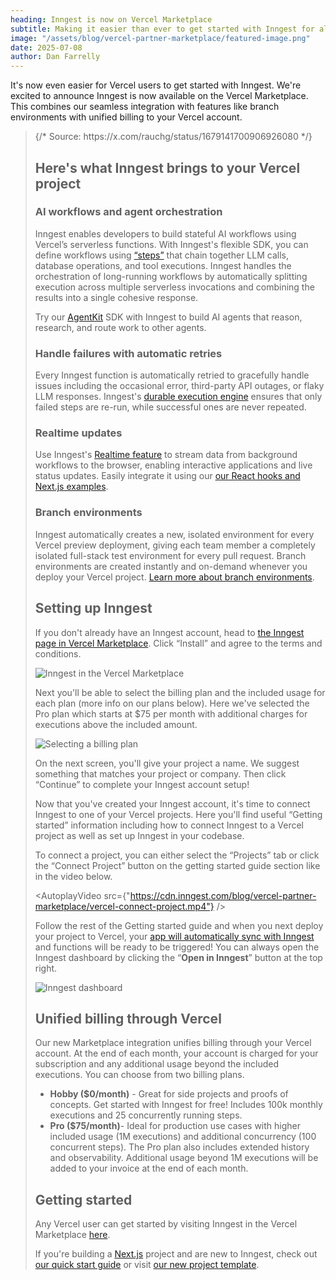```yaml
---
heading: Inngest is now on Vercel Marketplace
subtitle: Making it easier than ever to get started with Inngest for all Vercel developers
image: "/assets/blog/vercel-partner-marketplace/featured-image.png"
date: 2025-07-08
author: Dan Farrelly
---
```


It's now even easier for Vercel users to get started with Inngest. We're excited to announce Inngest is now available on the Vercel Marketplace. This combines our seamless integration with features like branch environments with unified billing to your Vercel account.

<Blockquote
  text="Not a *week* goes by that I don't run into a happy customer using @vercel + @inngest to make async, serverless workflows & queues a breeze."
  attribution={{ name: "Guillermo Rauch", title: "CEO of Vercel" }}
  avatar="/assets/about/guillermo-rauch-avatar.jpg"
/>
{/* Source: https://x.com/rauchg/status/1679141700906926080 */}

## Here's what Inngest brings to your Vercel project

### AI workflows and agent orchestration

Inngest enables developers to build stateful AI workflows using Vercel’s serverless functions. With Inngest's flexible SDK, you can define workflows using [“steps”](/docs/features/inngest-functions/steps-workflows?ref=blog-vercel-marketplace) that chain together LLM calls, database operations, and tool executions. Inngest handles the orchestration of long-running workflows by automatically splitting execution across multiple serverless invocations and combining the results into a single cohesive response.

Try our [AgentKit](https://agentkit.inngest.com/) SDK with Inngest to build AI agents that reason, research, and route work to other agents.

### Handle failures with automatic retries

Every Inngest function is automatically retried to gracefully handle issues including the occasional error, third-party API outages, or flaky LLM responses. Inngest's [durable execution engine](/docs/learn/how-functions-are-executed?ref=blog-vercel-marketplace) ensures that only failed steps are re-run, while successful ones are never repeated.

### Realtime updates

Use Inngest's [Realtime feature](/docs/features/realtime?ref=blog-vercel-marketplace) to stream data from background workflows to the browser, enabling interactive applications and live status updates. Easily integrate it using our [our React hooks and Next.js examples](/docs/features/realtime/react-hooks?ref=blog-vercel-marketplace).

### Branch environments

Inngest automatically creates a new, isolated environment for every Vercel preview deployment, giving each team member a completely isolated full-stack test environment for every pull request. Branch environments are created instantly and on-demand whenever you deploy your Vercel project. [Learn more about branch environments](/docs/platform/environments?ref=blog-vercel-marketplace#branch-environments).

## Setting up Inngest

If you don't already have an Inngest account, head to [the Inngest page in Vercel Marketplace](https://vercel.com/marketplace/inngest). Click “Install” and agree to the terms and conditions.

![Inngest in the Vercel Marketplace](/assets/blog/vercel-partner-marketplace/vercel-marketplace-1.png)

Next you'll be able to select the billing plan and the included usage for each plan (more info on our plans below). Here we've selected the Pro plan which starts at $75 per month with additional charges for executions above the included amount.

![Selecting a billing plan](/assets/blog/vercel-partner-marketplace/vercel-marketplace-2.png)

On the next screen, you'll give your project a name. We suggest something that matches your project or company. Then click “Continue” to complete your Inngest account setup!

Now that you've created your Inngest account, it's time to connect Inngest to one of your Vercel projects. Here you'll find useful “Getting started” information including how to connect Inngest to a Vercel project as well as set up Inngest in your codebase.

To connect a project, you can either select the “Projects” tab or click the “Connect Project” button on the getting started guide section like in the video below.

<AutoplayVideo src={"https://cdn.inngest.com/blog/vercel-partner-marketplace/vercel-connect-project.mp4"} />

Follow the rest of the Getting started guide and when you next deploy your project to Vercel, your [app will automatically sync with Inngest](/docs/platform/manage/apps?ref=blog-vercel-marketplace) and functions will be ready to be triggered! You can always open the Inngest dashboard by clicking the “**Open in Inngest**” button at the top right.

![Inngest dashboard](/assets/blog/vercel-partner-marketplace/inngest-dashboard.png)

## Unified billing through Vercel

Our new Marketplace integration unifies billing through your Vercel account. At the end of each month, your account is charged for your subscription and any additional usage beyond the included executions. You can choose from two billing plans.

- **Hobby ($0/month)** - Great for side projects and proofs of concepts. Get started with Inngest for free! Includes 100k monthly executions and 25 concurrently running steps.
- **Pro ($75/month)**- Ideal for production use cases with higher included usage (1M executions) and additional concurrency (100 concurrent steps). The Pro plan also includes extended history and observability. Additional usage beyond 1M executions will be added to your invoice at the end of each month.

## Getting started

Any Vercel user can get started by visiting Inngest in the Vercel Marketplace [here](https://vercel.com/marketplace/inngest).

If you're building a [Next.js](https://nextjs.org/) project and are new to Inngest, check out [our quick start guide](/docs/getting-started/nextjs-quick-start?ref=blog-vercel-marketplace) or visit [our new project template](https://github.com/inngest/inngest-js/tree/main/examples/framework-nextjs-starter).
